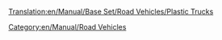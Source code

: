 [[Translation:en/Manual/Base Set/Road Vehicles/Plastic Trucks]]
{{en/Manual/Base Set/Road Vehicles/RoadVehicle|name     = MightyMover Plastic Truck
  |img      = en/Manual/Base Set/Road Vehicles/MightyMover plastic.png
  |price    =  
  |speed    = 
  |annual   = 
  |designed = 
  |life     = 
  |capacity = 
}}
{{en/Manual/Base Set/Road Vehicles/RoadVehicle|name     = Powernaught Plastic Truck
  |img      = en/Manual/Base Set/Road Vehicles/Powernaught plastic.png
  |price    =  
  |speed    = 
  |annual   = 
  |designed = 
  |life     = 
  |capacity = 
}}
{{en/Manual/Base Set/Road Vehicles/RoadVehicle|name     = Wizzowow Plastic Truck
  |img      = en/Manual/Base Set/Road Vehicles/Wizzowow plastic.png
  |price    =  
  |speed    = 
  |annual   = 
  |designed = 
  |life     = 
  |capacity = 
}}


[[Category:en/Manual/Road Vehicles]]